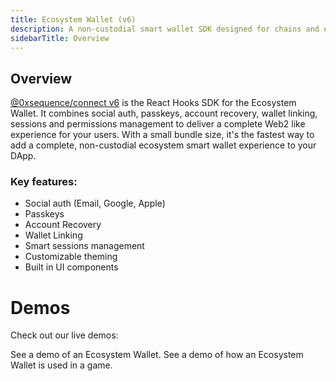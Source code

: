 ```yaml
--- 
title: Ecosystem Wallet (v6)
description: A non-custodial smart wallet SDK designed for chains and ecosystems.
sidebarTitle: Overview
---
```


## Overview
[@0xsequence/connect v6](https://www.npmjs.com/package/@0xsequence/connect/v/6.0.0) is the React Hooks SDK for the Ecosystem Wallet. 
It combines social auth, passkeys, account recovery, wallet linking, sessions and permissions management to deliver a complete Web2 like experience for your users.
With a small bundle size, it's the fastest way to add a complete, non-custodial ecosystem smart wallet experience to your DApp.

### Key features:

- Social auth (Email, Google, Apple)
- Passkeys
- Account Recovery
- Wallet Linking
- Smart sessions management 
- Customizable theming
- Built in UI components

# Demos
Check out our live demos:

<Columns cols={2}>
   <Card title="Ecosystem Wallet" icon="play" href="https://next-acme-wallet.sequence-dev.app">
        See a demo of an Ecosystem Wallet.
    </Card>
    <Card title="Ecosystem Wallet in a Game" icon="play" href="https://mining-quest-v3.pages.dev">
        See a demo of how an Ecosystem Wallet is used in a game.
    </Card>
</Columns>